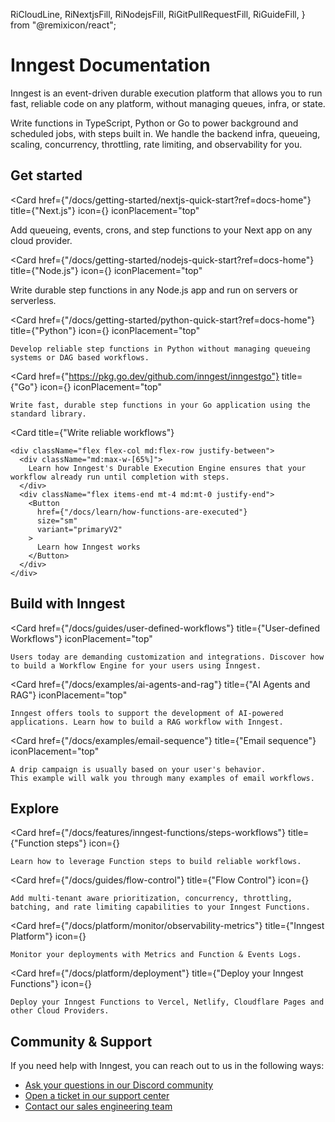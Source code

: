   RiCloudLine,
  RiNextjsFill,
  RiNodejsFill,
  RiGitPullRequestFill,
  RiGuideFill,
} from "@remixicon/react";


# Inngest Documentation

Inngest is an event-driven durable execution platform that allows you to run fast, reliable code on any platform, without managing queues, infra, or state.


Write functions in TypeScript, Python or Go to power background and scheduled jobs, with steps built in.  We handle the backend infra, queueing, scaling, concurrency, throttling, rate limiting, and observability for you.

## Get started


<CardGroup cols={2}>

  <Card
    href={"/docs/getting-started/nextjs-quick-start?ref=docs-home"}
    title={"Next.js"}
    icon={<RiNextjsFill className="text-basis h-8 w-8"/>}
    iconPlacement="top"
  >
  Add queueing, events, crons, and step functions to your Next app on any cloud provider.
  </Card>

  <Card
    href={"/docs/getting-started/nodejs-quick-start?ref=docs-home"}
    title={"Node.js"}
    icon={<RiNodejsFill className="text-basis h-8 w-8"/>}
    iconPlacement="top"
  >
  Write durable step functions in any Node.js app and run on servers or serverless.
  </Card>

  <Card
    href={"/docs/getting-started/python-quick-start?ref=docs-home"}
    title={"Python"}
    icon={<PythonIcon className="text-basis h-8 w-8"/>}
    iconPlacement="top"
  >
    Develop reliable step functions in Python without managing queueing systems or DAG based workflows.
  </Card>


  <Card
    href={"https://pkg.go.dev/github.com/inngest/inngestgo"}
    title={"Go"}
    icon={<GoIcon className="text-basis h-8 w-8"/>}
    iconPlacement="top"
  >
    Write fast, durable step functions in your Go application using the standard library.
  </Card>

</CardGroup>


<CardGroup cols={1} className="my-10 px-12">

  <Card
    title={"Write reliable workflows"}
  >
    <div className="flex flex-col md:flex-row justify-between">
      <div className="md:max-w-[65%]">
        Learn how Inngest's Durable Execution Engine ensures that your workflow already run until completion with steps.
      </div>
      <div className="flex items-end mt-4 md:mt-0 justify-end">
        <Button
          href={"/docs/learn/how-functions-are-executed"}
          size="sm"
          variant="primaryV2"
        >
          Learn how Inngest works
        </Button>
      </div>
    </div>
  </Card>

</CardGroup>


## Build with Inngest

<CardGroup cols={3}>

  <Card
    href={"/docs/guides/user-defined-workflows"}
    title={"User-defined Workflows"}
    iconPlacement="top"
  >
    Users today are demanding customization and integrations. Discover how to build a Workflow Engine for your users using Inngest.
  </Card>

  <Card
    href={"/docs/examples/ai-agents-and-rag"}
    title={"AI Agents and RAG"}
    iconPlacement="top"
  >
    Inngest offers tools to support the development of AI-powered applications. Learn how to build a RAG workflow with Inngest.
  </Card>


  <Card
    href={"/docs/examples/email-sequence"}
    title={"Email sequence"}
    iconPlacement="top"
  >
    A drip campaign is usually based on your user's behavior.
    This example will walk you through many examples of email workflows.
  </Card>

</CardGroup>


## Explore

<CardGroup cols={2}>

  <Card
    href={"/docs/features/inngest-functions/steps-workflows"}
    title={"Function steps"}
    icon={<RiGuideFill className="text-basis h-4 w-4"/>}
  >
    Learn how to leverage Function steps to build reliable workflows.
  </Card>


  <Card
    href={"/docs/guides/flow-control"}
    title={"Flow Control"}
    icon={<RiGitPullRequestFill className="rotate-90 text-basis h-4 w-4" />}
  >
    Add multi-tenant aware prioritization, concurrency, throttling, batching, and rate limiting capabilities to your Inngest Functions.
  </Card>

  <Card
    href={"/docs/platform/monitor/observability-metrics"}
    title={"Inngest Platform"}
    icon={<InngestIcon className="text-basis h-4 w-4"/>}
  >
    Monitor your deployments with Metrics and Function & Events Logs.
  </Card>

  <Card
    href={"/docs/platform/deployment"}
    title={"Deploy your Inngest Functions"}
    icon={<RiCloudLine className="text-basis h-4 w-4"/>}
  >
    Deploy your Inngest Functions to Vercel, Netlify, Cloudflare Pages and other Cloud Providers.
  </Card>

</CardGroup>


## Community & Support

If you need help with Inngest, you can reach out to us in the following ways:

* [Ask your questions in our Discord community](/discord)
* [Open a ticket in our support center](https://app.inngest.com/support)
* [Contact our sales engineering team](/contact?ref=docs)
